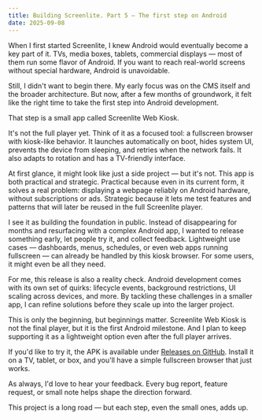 ```yaml
---
title: Building Screenlite. Part 5 – The first step on Android
date: 2025-09-08
---
```

When I first started Screenlite, I knew Android would eventually become a key part of it. TVs, media boxes, tablets, commercial displays — most of them run some flavor of Android. If you want to reach real-world screens without special hardware, Android is unavoidable.

Still, I didn't want to begin there. My early focus was on the CMS itself and the broader architecture. But now, after a few months of groundwork, it felt like the right time to take the first step into Android development.

That step is a small app called Screenlite Web Kiosk.

It's not the full player yet. Think of it as a focused tool: a fullscreen browser with kiosk-like behavior. It launches automatically on boot, hides system UI, prevents the device from sleeping, and retries when the network fails. It also adapts to rotation and has a TV-friendly interface.

At first glance, it might look like just a side project — but it's not. This app is both practical and strategic. Practical because even in its current form, it solves a real problem: displaying a webpage reliably on Android hardware, without subscriptions or ads. Strategic because it lets me test features and patterns that will later be reused in the full Screenlite player.

I see it as building the foundation in public. Instead of disappearing for months and resurfacing with a complex Android app, I wanted to release something early, let people try it, and collect feedback. Lightweight use cases — dashboards, menus, schedules, or even web apps running fullscreen — can already be handled by this kiosk browser. For some users, it might even be all they need.

For me, this release is also a reality check. Android development comes with its own set of quirks: lifecycle events, background restrictions, UI scaling across devices, and more. By tackling these challenges in a smaller app, I can refine solutions before they scale up into the larger project.

This is only the beginning, but beginnings matter. Screenlite Web Kiosk is not the final player, but it is the first Android milestone. And I plan to keep supporting it as a lightweight option even after the full player arrives.

If you'd like to try it, the APK is available under [Releases on GitHub](https://github.com/screenlite/web-kiosk). Install it on a TV, tablet, or box, and you'll have a simple fullscreen browser that just works.

As always, I'd love to hear your feedback. Every bug report, feature request, or small note helps shape the direction forward.

This project is a long road — but each step, even the small ones, adds up.